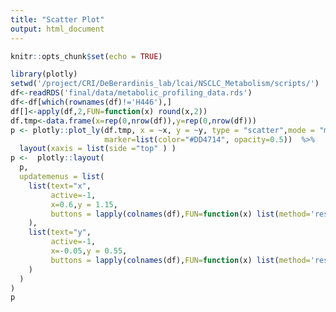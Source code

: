 ```yaml
---
title: "Scatter Plot"
output: html_document
---
```


```r
knitr::opts_chunk$set(echo = TRUE)
```

```r
library(plotly)
setwd('/project/CRI/DeBerardinis_lab/lcai/NSCLC_Metabolism/scripts/')
df<-readRDS('final/data/metabolic_profiling_data.rds')
df<-df[which(rownames(df)!='H446'),]
df[]<-apply(df,2,FUN=function(x) round(x,2))
df.tmp<-data.frame(x=rep(0,nrow(df)),y=rep(0,nrow(df)))
p <- plotly::plot_ly(df.tmp, x = ~x, y = ~y, type = "scatter",mode = "markers",text = rownames(df),
                     marker=list(color="#DD4714", opacity=0.5))  %>%
  layout(xaxis = list(side ="top" ) )
p <-  plotly::layout(
  p,
  updatemenus = list(
    list(text="x",
         active=-1,
         x=0.6,y = 1.15,
         buttons = lapply(colnames(df),FUN=function(x) list(method='restyle',args=list("x",list(df[,x])),label=x))
    ),
    list(text="y",
         active=-1,
         x=-0.05,y = 0.55,
         buttons = lapply(colnames(df),FUN=function(x) list(method='restyle',args=list("y",list(df[,x])),label=x))
    )
  )
)
p
```
